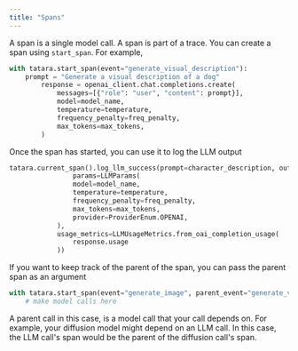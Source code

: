 ```yaml
---
title: "Spans"
---
```


A span is a single model call. A span is part of a trace. You can create a span using `start_span`. For example,

```python
with tatara.start_span(event="generate_visual_description"):
    prompt = "Generate a visual description of a dog"
        response = openai_client.chat.completions.create(
            messages=[{"role": "user", "content": prompt}],
            model=model_name,
            temperature=temperature,
            frequency_penalty=freq_penalty,
            max_tokens=max_tokens,
        )
```

Once the span has started, you can use it to log the LLM output

```python
tatara.current_span().log_llm_success(prompt=character_description, output=ret,
                params=LLMParams(
                model=model_name,
                temperature=temperature,
                frequency_penalty=freq_penalty,
                max_tokens=max_tokens,
                provider=ProviderEnum.OPENAI,
            ),
            usage_metrics=LLMUsageMetrics.from_oai_completion_usage(
                response.usage
            ))
```

If you want to keep track of the parent of the span, you can pass the parent span as an argument

```python
with tatara.start_span(event="generate_image", parent_event="generate_visual_description"):
    # make model calls here
```

A parent call in this case, is a model call that your call depends on. For example, your diffusion model might depend on an LLM call.
In this case, the LLM call's span would be the parent of the diffusion call's span.
